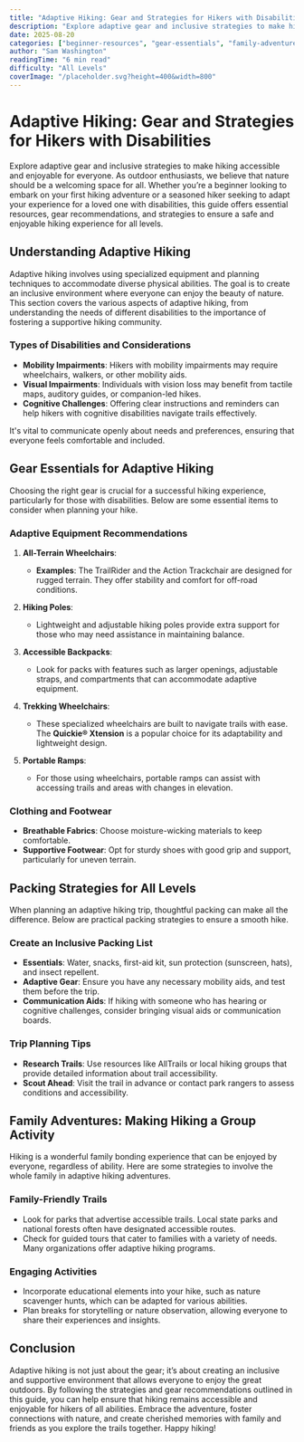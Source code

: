 ```yaml
---
title: "Adaptive Hiking: Gear and Strategies for Hikers with Disabilities"
description: "Explore adaptive gear and inclusive strategies to make hiking accessible and enjoyable for everyone."
date: 2025-08-20
categories: ["beginner-resources", "gear-essentials", "family-adventures"]
author: "Sam Washington"
readingTime: "6 min read"
difficulty: "All Levels"
coverImage: "/placeholder.svg?height=400&width=800"
---
```


# Adaptive Hiking: Gear and Strategies for Hikers with Disabilities

Explore adaptive gear and inclusive strategies to make hiking accessible and enjoyable for everyone. As outdoor enthusiasts, we believe that nature should be a welcoming space for all. Whether you’re a beginner looking to embark on your first hiking adventure or a seasoned hiker seeking to adapt your experience for a loved one with disabilities, this guide offers essential resources, gear recommendations, and strategies to ensure a safe and enjoyable hiking experience for all levels.

## Understanding Adaptive Hiking

Adaptive hiking involves using specialized equipment and planning techniques to accommodate diverse physical abilities. The goal is to create an inclusive environment where everyone can enjoy the beauty of nature. This section covers the various aspects of adaptive hiking, from understanding the needs of different disabilities to the importance of fostering a supportive hiking community.

### Types of Disabilities and Considerations
- **Mobility Impairments**: Hikers with mobility impairments may require wheelchairs, walkers, or other mobility aids.
- **Visual Impairments**: Individuals with vision loss may benefit from tactile maps, auditory guides, or companion-led hikes.
- **Cognitive Challenges**: Offering clear instructions and reminders can help hikers with cognitive disabilities navigate trails effectively.

It's vital to communicate openly about needs and preferences, ensuring that everyone feels comfortable and included.

## Gear Essentials for Adaptive Hiking

Choosing the right gear is crucial for a successful hiking experience, particularly for those with disabilities. Below are some essential items to consider when planning your hike.

### Adaptive Equipment Recommendations
1. **All-Terrain Wheelchairs**: 
   - **Examples**: The TrailRider and the Action Trackchair are designed for rugged terrain. They offer stability and comfort for off-road conditions.
   
2. **Hiking Poles**: 
   - Lightweight and adjustable hiking poles provide extra support for those who may need assistance in maintaining balance.

3. **Accessible Backpacks**: 
   - Look for packs with features such as larger openings, adjustable straps, and compartments that can accommodate adaptive equipment.

4. **Trekking Wheelchairs**: 
   - These specialized wheelchairs are built to navigate trails with ease. The **Quickie® Xtension** is a popular choice for its adaptability and lightweight design.

5. **Portable Ramps**: 
   - For those using wheelchairs, portable ramps can assist with accessing trails and areas with changes in elevation.

### Clothing and Footwear
- **Breathable Fabrics**: Choose moisture-wicking materials to keep comfortable.
- **Supportive Footwear**: Opt for sturdy shoes with good grip and support, particularly for uneven terrain.

## Packing Strategies for All Levels

When planning an adaptive hiking trip, thoughtful packing can make all the difference. Below are practical packing strategies to ensure a smooth hike.

### Create an Inclusive Packing List
- **Essentials**: Water, snacks, first-aid kit, sun protection (sunscreen, hats), and insect repellent.
- **Adaptive Gear**: Ensure you have any necessary mobility aids, and test them before the trip.
- **Communication Aids**: If hiking with someone who has hearing or cognitive challenges, consider bringing visual aids or communication boards.

### Trip Planning Tips
- **Research Trails**: Use resources like AllTrails or local hiking groups that provide detailed information about trail accessibility.
- **Scout Ahead**: Visit the trail in advance or contact park rangers to assess conditions and accessibility.

## Family Adventures: Making Hiking a Group Activity

Hiking is a wonderful family bonding experience that can be enjoyed by everyone, regardless of ability. Here are some strategies to involve the whole family in adaptive hiking adventures.

### Family-Friendly Trails
- Look for parks that advertise accessible trails. Local state parks and national forests often have designated accessible routes.
- Check for guided tours that cater to families with a variety of needs. Many organizations offer adaptive hiking programs.

### Engaging Activities
- Incorporate educational elements into your hike, such as nature scavenger hunts, which can be adapted for various abilities.
- Plan breaks for storytelling or nature observation, allowing everyone to share their experiences and insights.

## Conclusion

Adaptive hiking is not just about the gear; it’s about creating an inclusive and supportive environment that allows everyone to enjoy the great outdoors. By following the strategies and gear recommendations outlined in this guide, you can help ensure that hiking remains accessible and enjoyable for hikers of all abilities. Embrace the adventure, foster connections with nature, and create cherished memories with family and friends as you explore the trails together. Happy hiking!
